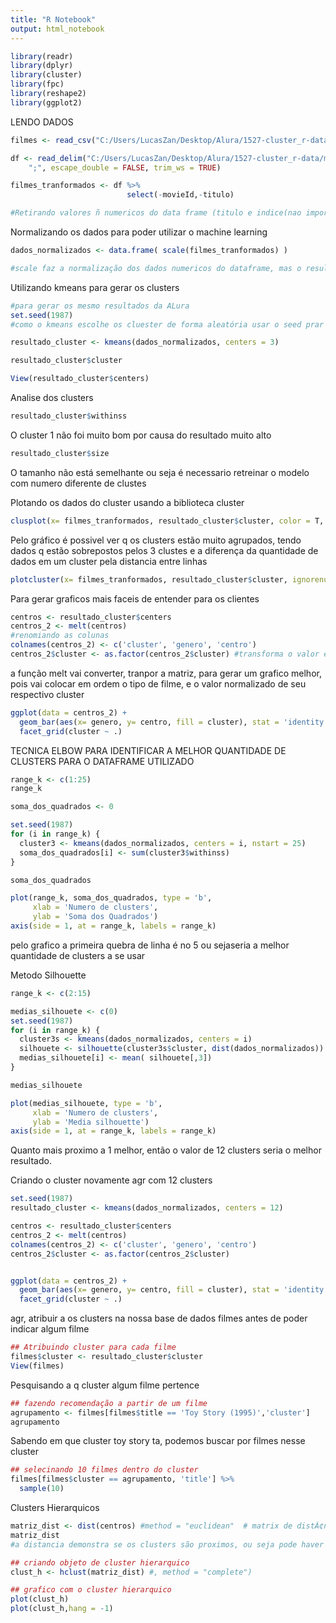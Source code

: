```yaml
---
title: "R Notebook"
output: html_notebook
---
```


```r
library(readr)
library(dplyr)
library(cluster)
library(fpc)
library(reshape2)
library(ggplot2)
```


LENDO DADOS

```r
filmes <- read_csv("C:/Users/LucasZan/Desktop/Alura/1527-cluster_r-data/movies.csv")
```

```r
df <- read_delim("C:/Users/LucasZan/Desktop/Alura/1527-cluster_r-data/movies_transf.csv", 
    ";", escape_double = FALSE, trim_ws = TRUE)
```


```r
filmes_tranformados <- df %>% 
                          select(-movieId,-titulo)

#Retirando valores ñ numericos do data frame (titulo e indice(nao importa agr))

```

Normalizando os dados para poder utilizar o machine learning
```r
dados_normalizados <- data.frame( scale(filmes_tranformados) )

#scale faz a normalização dos dados numericos do dataframe, mas o resultado é em matriz, então utiliza-se a função data.frame() pra transfomar de volta em dataframe

```

Utilizando kmeans para gerar os clusters
```r
#para gerar os mesmo resultados da ALura
set.seed(1987)
#como o kmeans escolhe os cluester de forma aleatória usar o seed prar ter o mesmo resultado

resultado_cluster <- kmeans(dados_normalizados, centers = 3)
```


```r
resultado_cluster$cluster
```

```r
View(resultado_cluster$centers)
```
Analise dos clusters 
```r
resultado_cluster$withinss
```
O cluster 1 não foi muito bom por causa do resultado muito alto

```r
resultado_cluster$size
```
O tamanho não está semelhante
ou seja é necessario retreinar o modelo com numero diferente de clustes

Plotando os dados do cluster usando a biblioteca cluster

```r
clusplot(x= filmes_tranformados, resultado_cluster$cluster, color = T, shade = T)
```
Pelo gráfico é possivel ver q os clusters estão muito agrupados, tendo dados q estão sobrepostos pelos 3 clustes e a diferença da quantidade de dados em um cluster pela distancia entre linhas


```r
plotcluster(x= filmes_tranformados, resultado_cluster$cluster, ignorenum = T)
```


Para gerar graficos mais faceis de entender para os clientes
```r
centros <- resultado_cluster$centers
centros_2 <- melt(centros)
#renomiando as colunas
colnames(centros_2) <- c('cluster', 'genero', 'centro')
centros_2$cluster <- as.factor(centros_2$cluster) #transforma o valor em fator
```
a função melt vai converter, tranpor a matriz, para gerar um grafico melhor, pois vai colocar em ordem o tipo de filme, e o valor normalizado de seu respectivo cluster

```r
ggplot(data = centros_2) +
  geom_bar(aes(x= genero, y= centro, fill = cluster), stat = 'identity') +
  facet_grid(cluster ~ .)
```


TECNICA ELBOW PARA IDENTIFICAR A MELHOR QUANTIDADE DE CLUSTERS PARA O DATAFRAME UTILIZADO

```r
range_k <- c(1:25)
range_k

soma_dos_quadrados <- 0


```


```r
set.seed(1987)
for (i in range_k) {
  cluster3 <- kmeans(dados_normalizados, centers = i, nstart = 25)
  soma_dos_quadrados[i] <- sum(cluster3$withinss)
}
```

```r
soma_dos_quadrados

plot(range_k, soma_dos_quadrados, type = 'b',
     xlab = 'Numero de clusters',
     ylab = 'Soma dos Quadrados')
axis(side = 1, at = range_k, labels = range_k)
```

pelo grafico a primeira quebra de linha é no 5 ou sejaseria a melhor quantidade de clusters a se usar



Metodo Silhouette


```r
range_k <- c(2:15)

medias_silhouete <- c(0)
set.seed(1987)
for (i in range_k) {
  cluster3s <- kmeans(dados_normalizados, centers = i)
  silhouete <- silhouette(cluster3s$cluster, dist(dados_normalizados))
  medias_silhouete[i] <- mean( silhouete[,3])
}

```

```r
medias_silhouete

plot(medias_silhouete, type = 'b',
     xlab = 'Numero de clusters',
     ylab = 'Media silhouette')
axis(side = 1, at = range_k, labels = range_k)


```

Quanto mais proximo a 1 melhor, então o valor de 12 clusters seria o melhor resultado.


Criando o cluster novamente agr com 12 clusters 

```r
set.seed(1987)
resultado_cluster <- kmeans(dados_normalizados, centers = 12)
```





```r
centros <- resultado_cluster$centers
centros_2 <- melt(centros)
colnames(centros_2) <- c('cluster', 'genero', 'centro')
centros_2$cluster <- as.factor(centros_2$cluster)


ggplot(data = centros_2) +
  geom_bar(aes(x= genero, y= centro, fill = cluster), stat = 'identity') +
  facet_grid(cluster ~ .)

```

agr, atribuir a os clusters na nossa base de dados filmes antes de poder indicar algum filme


```r
## Atribuindo cluster para cada filme
filmes$cluster <- resultado_cluster$cluster
View(filmes)
```

Pesquisando a q cluster algum filme pertence 
```r
## fazendo recomendação a partir de um filme
agrupamento <- filmes[filmes$title == 'Toy Story (1995)','cluster']
agrupamento
```
Sabendo em que cluster toy story ta, podemos buscar por filmes nesse cluster
```r
## selecinando 10 filmes dentro do cluster
filmes[filmes$cluster == agrupamento, 'title'] %>% 
  sample(10)
```

Clusters Hierarquicos

```r
matriz_dist <- dist(centros) #method = "euclidean"  # matrix de distÃ¢ncia
matriz_dist
#a distancia demonstra se os clusters são proximos, ou seja pode haver filmes recomendaveis pela proximidade

## criando objeto de cluster hierarquico 
clust_h <- hclust(matriz_dist) #, method = "complete")

## grafico com o cluster hierarquico
plot(clust_h)
plot(clust_h,hang = -1)
```



































